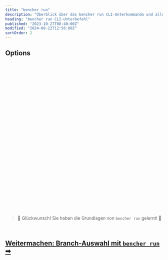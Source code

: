 ```yaml
---
title: "bencher run"
description: "Überblick über das bencher run CLI-Unterkommando und alle seine Flags, Argumente und Funktionen"
heading: "bencher run CLI-Unterbefehl"
published: "2023-10-27T08:40:00Z"
modified: "2024-08-22T12:56:00Z"
sortOrder: 2
---
```



<Intro />

<Cmd />

<BenchmarkCommand />

## Options

<Project />

<br />

<Token />

<br />

<BranchSelection />

<br />

<Hash />

<br />

<NoHash />

<br />

<Testbed />

<br />

<Thresholds />

<br />

<Adapters />

<br />

<Iter />

<br />

<Fold />

<br />

<Backdate />

<br />

<AllowFailure />

<br />

<Format />

<br />

<Quiet />

<br />

<GitHubActions />

<br />

<CiOnlyThresholds />

<br />

<CiOnlyOnAlert />

<br />

<CiId />

<br/>

<CiNumber />

<br/>

<Shell />

<br />

<Flag />

<br />

<Exec />

<br />

<Host />

<br />

<Attempts />

<br />

<RetryAfter />

<br />

<DryRun />

<br />

<Help />

<br />
<br />

> 🐰 Glückwunsch! Sie haben die Grundlagen von <code>bencher run</code> gelernt! 🎉

<br/>

<h2><a href="/de/docs/explanation/branch-selection/">Weitermachen: Branch-Auswahl mit <code>bencher run</code> ➡</a></h2>